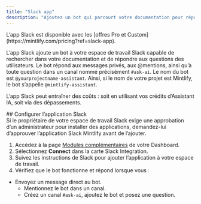 ```yaml
---
title: "Slack app"
description: "Ajoutez un bot qui parcourt votre documentation pour répondre aux questions dans votre espace de travail Slack"
---
```


<Info>
  L’app Slack est disponible avec les [offres Pro et Custom](https://mintlify.com/pricing?ref=slack-app).
</Info>

L’app Slack ajoute un bot à votre espace de travail Slack capable de rechercher dans votre documentation et de répondre aux questions des utilisateurs. Le bot répond aux messages privés, aux @mentions, ainsi qu’à toute question dans un canal nommé précisément `#ask-ai`. Le nom du bot est `@yourprojectname-assistant`. Ainsi, si le nom de votre projet est Mintlify, le bot s’appelle `@mintlify-assistant`.

L’app Slack peut entraîner des coûts : soit en utilisant vos crédits d’Assistant IA, soit via des dépassements.

<div id="set-up-the-slack-app">
  ## Configurer l’application Slack
</div>

<Note>
  Si le propriétaire de votre espace de travail Slack exige une approbation d’un administrateur pour installer des applications, demandez-lui d’approuver l’application Slack Mintlify avant de l’ajouter.
</Note>

1. Accédez à la page [Modules complémentaires](https://dashboard.mintlify.com/products/addons) de votre Dashboard.
2. Sélectionnez **Connect** dans la carte Slack Integration.
3. Suivez les instructions de Slack pour ajouter l’application à votre espace de travail.
4. Vérifiez que le bot fonctionne et répond lorsque vous :

- Envoyez un message direct au bot.
  - Mentionnez le bot dans un canal.
  - Créez un canal `#ask-ai`, ajoutez le bot et posez une question.